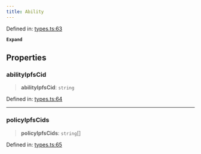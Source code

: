 ```yaml
---
title: Ability
---
```


Defined in: [types.ts:63](https://github.com/LIT-Protocol/Vincent/blob/1c902a7c278246adaf4479901c6e2d38e00321e5/packages/libs/contracts-sdk/src/types.ts#L63)

**`Expand`**

## Properties

### abilityIpfsCid

> **abilityIpfsCid**: `string`

Defined in: [types.ts:64](https://github.com/LIT-Protocol/Vincent/blob/1c902a7c278246adaf4479901c6e2d38e00321e5/packages/libs/contracts-sdk/src/types.ts#L64)

***

### policyIpfsCids

> **policyIpfsCids**: `string`[]

Defined in: [types.ts:65](https://github.com/LIT-Protocol/Vincent/blob/1c902a7c278246adaf4479901c6e2d38e00321e5/packages/libs/contracts-sdk/src/types.ts#L65)
